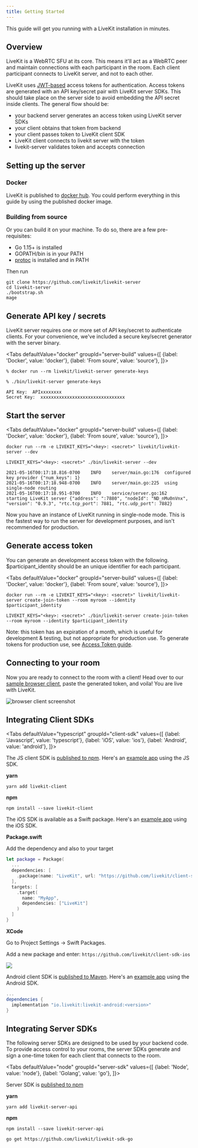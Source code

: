 ```yaml
---
title: Getting Started
---
```


This guide will get you running with a LiveKit installation in minutes.

## Overview

LiveKit is a WebRTC SFU at its core. This means it'll act as a WebRTC peer and maintain connections with each participant in the room. Each client participant connects to LiveKit server, and not to each other.

LiveKit uses [JWT-based](https://en.wikipedia.org/wiki/JSON_Web_Token) access tokens for authentication. Access tokens are generated with an API key/secret pair with LiveKit server SDKs. This should take place on the server side to avoid embedding the API secret inside clients. The general flow should be:

* your backend server generates an access token using LiveKit server SDKs
* your client obtains that token from backend
* your client passes token to LiveKit client SDK
* LiveKit client connects to livekit server with the token
* livekit-server validates token and accepts connection

## Setting up the server

### Docker

LiveKit is published to [docker hub](https://hub.docker.com/r/livekit/livekit-server). You could perform everything in this guide by using the published docker image.

### Building from source

Or you can build it on your machine. To do so, there are a few pre-requisites:

* Go 1.15+ is installed
* GOPATH/bin is in your PATH
* [protoc](https://grpc.io/docs/protoc-installation/) is installed and in PATH

Then run

```shell
git clone https://github.com/livekit/livekit-server
cd livekit-server
./bootstrap.sh
mage
```

## Generate API key / secrets

LiveKit server requires one or more set of API key/secret to authenticate clients. For your convenience, we've included a secure key/secret generator with the server binary.

<Tabs
  defaultValue="docker"
  groupId="server-build"
  values={[
    {label: 'Docker', value: 'docker'},
    {label: 'From soure', value: 'source'},
  ]}>
  <TabItem value="docker">

```shell
% docker run --rm livekit/livekit-server generate-keys
```

  </TabItem>
  <TabItem value="source">


```shell
% ./bin/livekit-server generate-keys
```

  </TabItem>
</Tabs>

```
API Key:  APIxxxxxxxx
Secret Key:  xxxxxxxxxxxxxxxxxxxxxxxxxxxxxxxx
```

## Start the server

<Tabs
  defaultValue="docker"
  groupId="server-build"
  values={[
    {label: 'Docker', value: 'docker'},
    {label: 'From soure', value: 'source'},
  ]}>
  <TabItem value="docker">

```shell
docker run --rm -e LIVEKIT_KEYS="<key>: <secret>" livekit/livekit-server --dev
```

  </TabItem>
  <TabItem value="source">

```shell
LIVEKIT_KEYS="<key>: <secret>" ./bin/livekit-server --dev
```

  </TabItem>
</Tabs>

```shell
2021-05-16T00:17:18.816-0700	INFO	server/main.go:176	configured key provider	{"num_keys": 1}
2021-05-16T00:17:18.948-0700	INFO	server/main.go:225	using single-node routing
2021-05-16T00:17:18.951-0700	INFO	service/server.go:162	starting LiveKit server	{"address": ":7880", "nodeId": "ND_nMu0nVnx", "version": "0.9.3", "rtc.tcp_port": 7881, "rtc.udp_port": 7882}
```

Now you have an instance of LiveKit running in single-node mode. This is the fastest way to run the server for development purposes, and isn't recommended for production.

## Generate access token

You can generate an development access token with the following. $participant_identity should be an unique identifier for each participant.

<Tabs
  defaultValue="docker"
  groupId="server-build"
  values={[
    {label: 'Docker', value: 'docker'},
    {label: 'From soure', value: 'source'},
  ]}>
  <TabItem value="docker">

```shell
docker run --rm -e LIVEKIT_KEYS="<key>: <secret>" livekit/livekit-server create-join-token --room myroom --identity $participant_identity
```

  </TabItem>
  <TabItem value="source">

```shell
LIVEKIT_KEYS="<key>: <secret>" ./bin/livekit-server create-join-token --room myroom --identity $participant_identity
```

  </TabItem>
</Tabs>

Note: this token has an expiration of a month, which is useful for development & testing, but not appropriate for production use. To generate tokens for production use, see [Access Token guide](access-tokens).

## Connecting to your room

Now you are ready to connect to the room with a client! Head over to our [sample browser client](https://sample-js.livekit.io/), paste the generated token, and voila! You are live with LiveKit.

![browser client screenshot](/img/getting-started/browser-client.png)

## Integrating Client SDKs

<Tabs
  defaultValue="typescript"
  groupId="client-sdk"
  values={[
    {label: 'Javascript', value: 'typescript'},
    {label: 'iOS', value: 'ios'},
    {label: 'Android', value: 'android'},
  ]}>

  <TabItem value="typescript">

  The JS client SDK is [published to npm](https://www.npmjs.com/package/livekit-client).
  Here's an [example app](https://github.com/livekit/client-sdk-js/blob/main/example/sample.ts) using the JS SDK.

  **yarn**

  ```shell
  yarn add livekit-client
  ```

  **npm**

  ```shell
  npm install --save livekit-client
  ```

  </TabItem>

  <TabItem value="ios">

  The iOS SDK is available as a Swift package.
  Here's an [example app](https://github.com/livekit/ios-test-apps) using the iOS SDK.

  **Package.swift**

  Add the dependency and also to your target

  ```swift title="Package.swift"
  let package = Package(
    ...
    dependencies: [
      .package(name: "LiveKit", url: "https://github.com/livekit/client-sdk-ios.git", .upToNextMajor("version")),
    ],
    targets: [
      .target(
        name: "MyApp",
        dependencies: ["LiveKit"]
      )
    ]
  }
  ```

  **XCode**

  Go to Project Settings -> Swift Packages.

  Add a new package and enter: `https://github.com/livekit/client-sdk-ios`

  <img src={xcodeSwiftPackageImageUrl} height={400} width={678}/>

  </TabItem>

  <TabItem value="android">

  Android client SDK is [published to Maven](https://search.maven.org/artifact/io.livekit/livekit-android).
  Here's an [example app](https://github.com/livekit/client-sdk-android/tree/master/sample-app) using the Android SDK.

  ```groovy title="build.gradle"
  ...
  dependencies {
    implementation "io.livekit:livekit-android:<version>"
  }
  ```

  </TabItem>

</Tabs>


## Integrating Server SDKs

The following server SDKs are designed to be used by your backend code. To provide access control to your rooms, the server SDKs generate and sign a one-time token for each client that connects to the room.

<Tabs
  defaultValue="node"
  groupId="server-sdk"
  values={[
    {label: 'Node', value: 'node'},
    {label: 'Golang', value: 'go'},
  ]}>
  <TabItem value="node">

  Server SDK is [published to npm](https://www.npmjs.com/package/livekit-server-api)

  **yarn**

  ```shell
  yarn add livekit-server-api
  ```

  **npm**

  ```shell
  npm install --save livekit-server-api
  ```

  </TabItem>

  <TabItem value="go">

  ```shell
  go get https://github.com/livekit/livekit-sdk-go
  ```

  </TabItem>
</Tabs>

